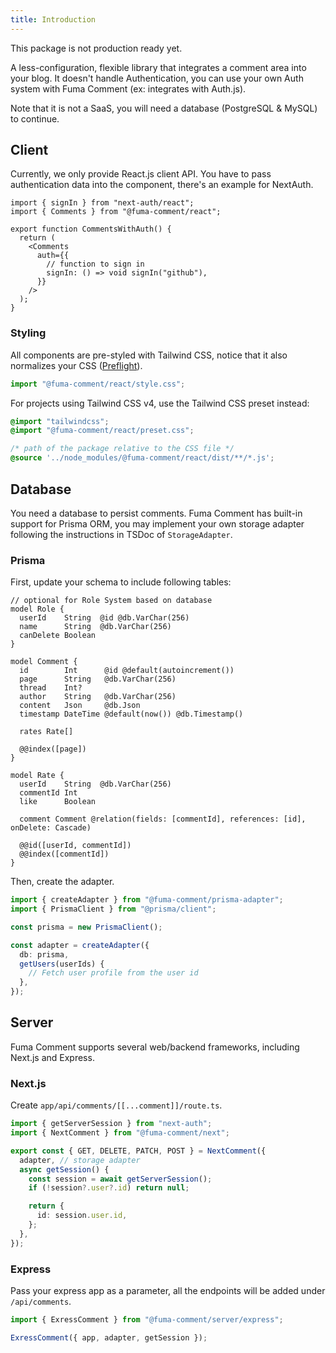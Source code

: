 ```yaml
---
title: Introduction
---
```



<Callout title="Early Review" type="warn">
  This package is not production ready yet.
</Callout>

A less-configuration, flexible library that integrates a comment area into your blog. It doesn't handle Authentication, you can use your own Auth system with Fuma Comment (ex: integrates with Auth.js).

Note that it is not a SaaS, you will need a database (PostgreSQL & MySQL) to continue.

## Client

Currently, we only provide React.js client API. You have to pass authentication data into the component, there's an example for NextAuth.

```tsx
import { signIn } from "next-auth/react";
import { Comments } from "@fuma-comment/react";

export function CommentsWithAuth() {
  return (
    <Comments
      auth={{
        // function to sign in
        signIn: () => void signIn("github"),
      }}
    />
  );
}
```

### Styling

All components are pre-styled with Tailwind CSS, notice that it also normalizes your CSS ([Preflight](https://tailwindcss.com/docs/preflight)).

```ts
import "@fuma-comment/react/style.css";
```

For projects using Tailwind CSS v4, use the Tailwind CSS preset instead:

```css
@import "tailwindcss";
@import "@fuma-comment/react/preset.css";

/* path of the package relative to the CSS file */
@source '../node_modules/@fuma-comment/react/dist/**/*.js';
```

## Database

You need a database to persist comments. Fuma Comment has built-in support for Prisma ORM, you may implement your own storage adapter following the instructions in TSDoc of `StorageAdapter`.

### Prisma

First, update your schema to include following tables:

```prisma
// optional for Role System based on database
model Role {
  userId    String  @id @db.VarChar(256)
  name      String  @db.VarChar(256)
  canDelete Boolean
}

model Comment {
  id        Int      @id @default(autoincrement())
  page      String   @db.VarChar(256)
  thread    Int?
  author    String   @db.VarChar(256)
  content   Json     @db.Json
  timestamp DateTime @default(now()) @db.Timestamp()

  rates Rate[]

  @@index([page])
}

model Rate {
  userId    String  @db.VarChar(256)
  commentId Int
  like      Boolean

  comment Comment @relation(fields: [commentId], references: [id], onDelete: Cascade)

  @@id([userId, commentId])
  @@index([commentId])
}
```

Then, create the adapter.

```ts
import { createAdapter } from "@fuma-comment/prisma-adapter";
import { PrismaClient } from "@prisma/client";

const prisma = new PrismaClient();

const adapter = createAdapter({
  db: prisma,
  getUsers(userIds) {
    // Fetch user profile from the user id
  },
});
```

## Server

Fuma Comment supports several web/backend frameworks, including Next.js and Express.

### Next.js

Create `app/api/comments/[[...comment]]/route.ts`.

```ts title="app/api/comments/[[...comment]]/route.ts"
import { getServerSession } from "next-auth";
import { NextComment } from "@fuma-comment/next";

export const { GET, DELETE, PATCH, POST } = NextComment({
  adapter, // storage adapter
  async getSession() {
    const session = await getServerSession();
    if (!session?.user?.id) return null;

    return {
      id: session.user.id,
    };
  },
});
```

### Express

Pass your express app as a parameter, all the endpoints will be added under `/api/comments`.

```ts
import { ExressComment } from "@fuma-comment/server/express";

ExressComment({ app, adapter, getSession });
```
